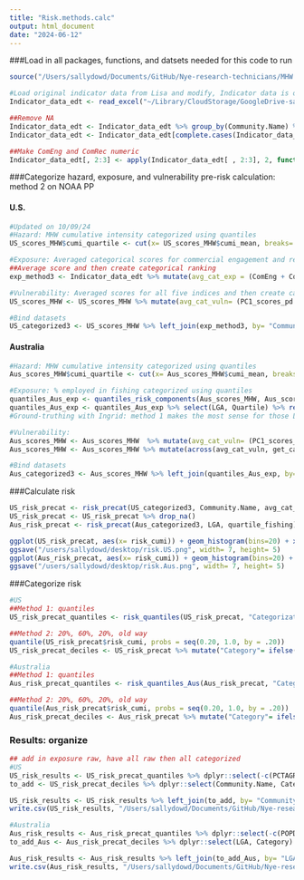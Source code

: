```yaml
---
title: "Risk.methods.calc"
output: html_document
date: "2024-06-12"
---
```


###Load in all packages, functions, and datsets needed for this code to run
```r
source("/Users/sallydowd/Documents/GitHub/Nye-research-technicians/MHW.MCS/Code/ToLoad.R")

#Load original indicator data from Lisa and modify, Indicator data is only for exposure for the U.S. 
Indicator_data_edt <- read_excel("~/Library/CloudStorage/GoogleDrive-sallycdowd@gmail.com/My Drive/Nye.lab/Coastal.vulnerability/US.data/Indicator.data.xlsx", col_types= "text", sheet= 8) %>% select(GEO_NAME, ComEng, ComRel) %>% rename("Community.Name"= "GEO_NAME")

##Remove NA 
Indicator_data_edt <- Indicator_data_edt %>% group_by(Community.Name) %>% arrange(ComRel) %>% mutate(ComRel = ifelse(ComRel == "N/A", NA, ComRel)) #some rows were N/A
Indicator_data_edt <- Indicator_data_edt[complete.cases(Indicator_data_edt),] #only want rows with no missing values

##Make ComEng and ComRec numeric
Indicator_data_edt[, 2:3] <- apply(Indicator_data_edt[ , 2:3], 2, function(x) as.numeric(as.character(x))) 
```

###Categorize hazard, exposure, and vulnerability pre-risk calculation: method 2 on NOAA PP 

#### U.S. 
```r
#Updated on 10/09/24
#Hazard: MHW cumulative intensity categorized using quantiles
US_scores_MHW$cumi_quartile <- cut(x= US_scores_MHW$cumi_mean, breaks= quantile(US_scores_MHW$cumi_mean, probs= seq(0,1,0.25)), include.lowest=TRUE,labels=FALSE) #divide range of x into intervals 

#Exposure: Averaged categorical scores for commercial engagement and reliance indices 
##Average score and then create categorical ranking
exp_method3 <- Indicator_data_edt %>% mutate(avg_cat_exp = (ComEng + ComRel)/2) %>% select(Community.Name, avg_cat_exp) %>% mutate(across(where(is.numeric), get_categorical_score, .names = "{col}_rank")) %>% dplyr::select(Community.Name, avg_cat_exp_rank) %>% rename("avg_cat_exp"= "avg_cat_exp_rank")

#Vulnerability: Averaged scores for all five indices and then create categorical ranking
US_scores_MHW <- US_scores_MHW %>% mutate(avg_cat_vuln= (PC1_scores_pd + PC1_scores_pc + PC1_scores_lf + PC1_scores_pov + PC1_scores_hc)/5) %>% mutate(across(avg_cat_vuln, get_categorical_score, .names = "{col}_rank")) %>% dplyr::select(-avg_cat_vuln) %>% rename("avg_cat_vuln"= "avg_cat_vuln_rank")

#Bind datasets
US_categorized3 <- US_scores_MHW %>% left_join(exp_method3, by= "Community.Name") #drops communities without MHW statistics, Chesapeake Bay communities not included
```


#### Australia
```r
#Hazard: MHW cumulative intensity categorized using quantiles
Aus_scores_MHW$cumi_quartile <- cut(x= Aus_scores_MHW$cumi_mean, breaks= quantile(Aus_scores_MHW$cumi_mean, probs= seq(0,1,0.25)), include.lowest=TRUE,labels=FALSE)

#Exposure: % employed in fishing categorized using quantiles
quantiles_Aus_exp <- quantiles_risk_components(Aus_scores_MHW, Aus_scores_MHW$INDP_fishing, "Method 1: Exposure as quantiles") #quantile(): 25th percentile is lower, 50th percentile is median, and 75th percentile is upper quartile 
quantiles_Aus_exp <- quantiles_Aus_exp %>% select(LGA, Quartile) %>% rename("quartile_fishing" = "Quartile")
#Ground-truthing with Ingrid: method 1 makes the most sense for those LGAs included in the high exposure category, maintain communities with 0% employment in fishing (will be in low category)

#Vulnerability:
Aus_scores_MHW <- Aus_scores_MHW  %>% mutate(avg_cat_vuln= (PC1_scores_pd + PC1_scores_pc + PC1_scores_lf + PC1_scores_hc)/4)
Aus_scores_MHW <- Aus_scores_MHW %>% mutate(across(avg_cat_vuln, get_categorical_score, .names = "{col}_rank")) %>% dplyr::select(-avg_cat_vuln) %>% rename("avg_cat_vuln"= "avg_cat_vuln_rank")

#Bind datasets
Aus_categorized3 <- Aus_scores_MHW %>% left_join(quantiles_Aus_exp, by= "LGA")
```

###Calculate risk 
```r
US_risk_precat <- risk_precat(US_categorized3, Community.Name, avg_cat_exp)
US_risk_precat <- US_risk_precat %>% drop_na()
Aus_risk_precat <- risk_precat(Aus_categorized3, LGA, quartile_fishing)

ggplot(US_risk_precat, aes(x= risk_cumi)) + geom_histogram(bins=20) + xlab("Risk") + ggtitle("Risk to US Communities: Method 2") + standard_theme
ggsave("/users/sallydowd/desktop/risk.US.png", width= 7, height= 5)
ggplot(Aus_risk_precat, aes(x= risk_cumi)) + geom_histogram(bins=20) + xlab("Risk") + ggtitle("Risk to Australia LGAs: Method 2") + standard_theme
ggsave("/users/sallydowd/desktop/risk.Aus.png", width= 7, height= 5)
```

###Categorize risk

```r
#US 
##Method 1: quantiles 
US_risk_precat_quantiles <- risk_quantiles(US_risk_precat, "Categorization 1: Risk & Quartiles")

##Method 2: 20%, 60%, 20%, old way
quantile(US_risk_precat$risk_cumi, probs = seq(0.20, 1.0, by = .20))
US_risk_precat_deciles <- US_risk_precat %>% mutate("Category"= ifelse(risk_cumi <= 2.8, "Low", ifelse(risk_cumi >  2.8 & risk_cumi <= 6.8, "Moderate", ifelse(risk_cumi > 6.8, "High", NA))))

#Australia
##Method 1: quantiles
Aus_risk_precat_quantiles <- risk_quantiles_Aus(Aus_risk_precat, "Categorization 1: Risk & Quartiles")

##Method 2: 20%, 60%, 20%, old way 
quantile(Aus_risk_precat$risk_cumi, probs = seq(0.20, 1.0, by = .20))
Aus_risk_precat_deciles <- Aus_risk_precat %>% mutate("Category"= ifelse(risk_cumi <= 3.5, "Low", ifelse(risk_cumi >  3.5 & risk_cumi <= 21.6, "Moderate", ifelse(risk_cumi > 21.6, "High", NA))))
```

### Results: organize 
```r
## add in exposure raw, have all raw then all categorized
#US
US_risk_results <- US_risk_precat_quantiles %>% dplyr::select(-c(PCTAGRFRFSH, POPDENS, Quartile, dur_mean)) %>% rename("RiskCategoryM1"= "Category", "Risk"= "risk_cumi", "Vulnerability"= "avg_cat_vuln", "Exposure"= "avg_cat_exp", "Hazard"= "cumi_quartile", "Risk"= "risk_cumi") %>% relocate(Hazard, .before= "Vulnerability")
to_add <- US_risk_precat_deciles %>% dplyr::select(Community.Name, Category) %>% rename("RiskCategoryM2"= "Category") 

US_risk_results <- US_risk_results %>% left_join(to_add, by= "Community.Name") %>% left_join(Indicator_data_edt, by= "Community.Name") %>% relocate(ComEng, .after= "cumi_mean") %>% relocate(ComRel, .after= "ComEng")
write.csv(US_risk_results, "/Users/sallydowd/Documents/GitHub/Nye-research-technicians/MHW.MCS/Data/US_risk_results_final.csv")

#Australia 
Aus_risk_results <- Aus_risk_precat_quantiles %>% dplyr::select(-c(POPDENS:dur_mean, Quartile)) %>% rename("RiskCategoryM1"= "Category", "State"= "STE_NAME16", "Hazard"= "cumi_quartile", "Vulnerability"= "avg_cat_vuln", "Exposure"= "quartile_fishing", "Risk"= "risk_cumi") %>% relocate(Hazard, .before= "Vulnerability") %>% relocate(INDP_fishing, .after= cumi_mean)
to_add_Aus <- Aus_risk_precat_deciles %>% dplyr::select(LGA, Category) %>% rename("RiskCategoryM2"= "Category")

Aus_risk_results <- Aus_risk_results %>% left_join(to_add_Aus, by= "LGA")
write.csv(Aus_risk_results, "/Users/sallydowd/Documents/GitHub/Nye-research-technicians/MHW.MCS/Data/Aus_risk_results_final.csv")
```
